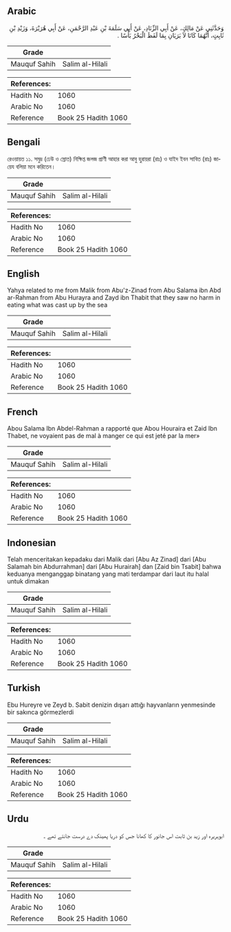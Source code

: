 ## Arabic


<div dir="rtl" lang="ar" style={{fontSize:'larger',backgroundColor:'#f8f9fa',padding:20}}>
وَحَدَّثَنِي عَنْ مَالِكٍ، عَنْ أَبِي الزِّنَادِ، عَنْ أَبِي سَلَمَةَ بْنِ عَبْدِ الرَّحْمَنِ، عَنْ أَبِي هُرَيْرَةَ، وَزَيْدِ بْنِ ثَابِتٍ، أَنَّهُمَا كَانَا لاَ يَرَيَانِ بِمَا لَفَظَ الْبَحْرُ بَأْسًا ‏.‏
</div>
<div style={{backgroundColor:'#f8f9fa',padding:20, marginBottom: 10}}><table> <thead> <tr> <th>Grade</th> <th></th> </tr> </thead> <tbody> <tr><td>Mauquf Sahih</td><td>Salim al-Hilali</td></tr></tbody></table><table> <thead> <tr> <th>References:</th> <th></th> </tr> </thead> <tbody><tr><td>Hadith No</td><td>1060</td></tr><tr><td>Arabic No</td><td>1060</td></tr><tr><td>Reference</td><td>Book 25 Hadith 1060</td></tr></tbody></table></div>

## Bengali


<div dir="ltr" lang="bn" style={{fontSize:'larger',backgroundColor:'#f8f9fa',padding:20}}>
রেওয়ায়ত ১১. সমুদ্র (ঢেউ ও স্রোত) নিক্ষিপ্ত জলজ প্রাণী আহার করা আবু হুরায়রা (রাঃ) ও যাইদ ইবন সাবিত (রাঃ) জায়েয বলিয়া মনে করিতেন।
</div>
<div style={{backgroundColor:'#f8f9fa',padding:20, marginBottom: 10}}><table> <thead> <tr> <th>Grade</th> <th></th> </tr> </thead> <tbody> <tr><td>Mauquf Sahih</td><td>Salim al-Hilali</td></tr></tbody></table><table> <thead> <tr> <th>References:</th> <th></th> </tr> </thead> <tbody><tr><td>Hadith No</td><td>1060</td></tr><tr><td>Arabic No</td><td>1060</td></tr><tr><td>Reference</td><td>Book 25 Hadith 1060</td></tr></tbody></table></div>

## English


<div dir="ltr" lang="en" style={{fontSize:'larger',backgroundColor:'#f8f9fa',padding:20}}>
Yahya related to me from Malik from Abu'z-Zinad from Abu Salama ibn Abd ar-Rahman from Abu Hurayra and Zayd ibn Thabit that they saw no harm in eating what was cast up by the sea
</div>
<div style={{backgroundColor:'#f8f9fa',padding:20, marginBottom: 10}}><table> <thead> <tr> <th>Grade</th> <th></th> </tr> </thead> <tbody> <tr><td>Mauquf Sahih</td><td>Salim al-Hilali</td></tr></tbody></table><table> <thead> <tr> <th>References:</th> <th></th> </tr> </thead> <tbody><tr><td>Hadith No</td><td>1060</td></tr><tr><td>Arabic No</td><td>1060</td></tr><tr><td>Reference</td><td>Book 25 Hadith 1060</td></tr></tbody></table></div>

## French


<div dir="ltr" lang="fr" style={{fontSize:'larger',backgroundColor:'#f8f9fa',padding:20}}>
Abou Salama Ibn Abdel-Rahman a rapporté que Abou Houraira et Zaid Ibn Thabet, ne voyaient pas de mal à manger ce qui est jeté par la mer»
</div>
<div style={{backgroundColor:'#f8f9fa',padding:20, marginBottom: 10}}><table> <thead> <tr> <th>Grade</th> <th></th> </tr> </thead> <tbody> <tr><td>Mauquf Sahih</td><td>Salim al-Hilali</td></tr></tbody></table><table> <thead> <tr> <th>References:</th> <th></th> </tr> </thead> <tbody><tr><td>Hadith No</td><td>1060</td></tr><tr><td>Arabic No</td><td>1060</td></tr><tr><td>Reference</td><td>Book 25 Hadith 1060</td></tr></tbody></table></div>

## Indonesian


<div dir="ltr" lang="id" style={{fontSize:'larger',backgroundColor:'#f8f9fa',padding:20}}>
Telah menceritakan kepadaku dari Malik dari [Abu Az Zinad] dari [Abu Salamah bin Abdurrahman] dari [Abu Hurairah] dan [Zaid bin Tsabit] bahwa keduanya menganggap binatang yang mati terdampar dari laut itu halal untuk dimakan
</div>
<div style={{backgroundColor:'#f8f9fa',padding:20, marginBottom: 10}}><table> <thead> <tr> <th>Grade</th> <th></th> </tr> </thead> <tbody> <tr><td>Mauquf Sahih</td><td>Salim al-Hilali</td></tr></tbody></table><table> <thead> <tr> <th>References:</th> <th></th> </tr> </thead> <tbody><tr><td>Hadith No</td><td>1060</td></tr><tr><td>Arabic No</td><td>1060</td></tr><tr><td>Reference</td><td>Book 25 Hadith 1060</td></tr></tbody></table></div>

## Turkish


<div dir="ltr" lang="tr" style={{fontSize:'larger',backgroundColor:'#f8f9fa',padding:20}}>
Ebu Hureyre ve Zeyd b. Sabit denizin dışarı attığı hayvanların yenmesinde bir sakınca görmezlerdi
</div>
<div style={{backgroundColor:'#f8f9fa',padding:20, marginBottom: 10}}><table> <thead> <tr> <th>Grade</th> <th></th> </tr> </thead> <tbody> <tr><td>Mauquf Sahih</td><td>Salim al-Hilali</td></tr></tbody></table><table> <thead> <tr> <th>References:</th> <th></th> </tr> </thead> <tbody><tr><td>Hadith No</td><td>1060</td></tr><tr><td>Arabic No</td><td>1060</td></tr><tr><td>Reference</td><td>Book 25 Hadith 1060</td></tr></tbody></table></div>

## Urdu


<div dir="rtl" lang="ur" style={{fontSize:'larger',backgroundColor:'#f8f9fa',padding:20}}>
ابوہریرہ اور زید بن ثابت اس جانور کا کھانا جس کو دریا پھینک دے درست جانتے تھے ۔
</div>
<div style={{backgroundColor:'#f8f9fa',padding:20, marginBottom: 10}}><table> <thead> <tr> <th>Grade</th> <th></th> </tr> </thead> <tbody> <tr><td>Mauquf Sahih</td><td>Salim al-Hilali</td></tr></tbody></table><table> <thead> <tr> <th>References:</th> <th></th> </tr> </thead> <tbody><tr><td>Hadith No</td><td>1060</td></tr><tr><td>Arabic No</td><td>1060</td></tr><tr><td>Reference</td><td>Book 25 Hadith 1060</td></tr></tbody></table></div>